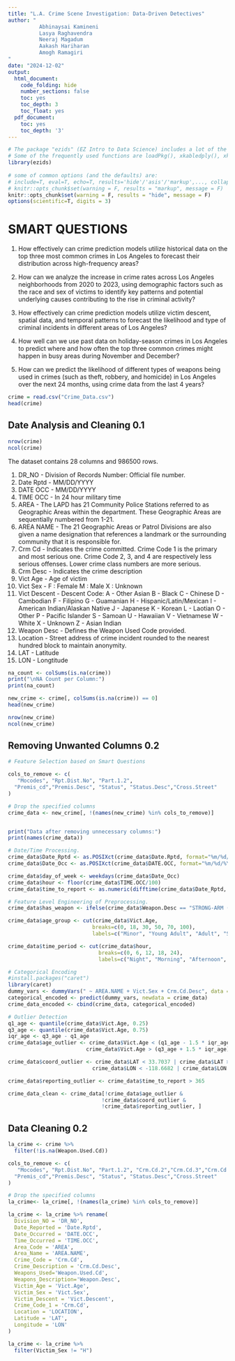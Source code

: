 ```yaml
---
title: "L.A. Crime Scene Investigation: Data-Driven Detectives"
author: "
          Abhinaysai Kamineni
          Lasya Raghavendra
          Neeraj Magadum
          Aakash Hariharan 
          Amogh Ramagiri
"
date: "2024-12-02"
output:
  html_document:
    code_folding: hide
    number_sections: false
    toc: yes
    toc_depth: 3
    toc_float: yes
  pdf_document:
    toc: yes
    toc_depth: '3'
---
```


```r
# The package "ezids" (EZ Intro to Data Science) includes a lot of the helper functions we developed for the course. 
# Some of the frequently used functions are loadPkg(), xkabledply(), xkablesummary(), uzscale(), etc.
library(ezids)
 
# some of common options (and the defaults) are: 
# include=T, eval=T, echo=T, results='hide'/'asis'/'markup',..., collapse=F, warning=T, message=T, error=T, cache=T, fig.width=6, fig.height=4, fig.dim=c(6,4) #inches, fig.align='left'/'center','right', 
# knitr::opts_chunk$set(warning = F, results = "markup", message = F)
knitr::opts_chunk$set(warning = F, results = "hide", message = F)
options(scientific=T, digits = 3) 

```

# SMART QUESTIONS

1. How effectively can crime prediction models utilize historical data on the top three most common crimes in Los Angeles to forecast their distribution across high-frequency areas?

2. How can we analyze the increase in crime rates across Los Angeles neighborhoods from 2020 to 2023, using demographic factors such as the race and sex of victims to identify key patterns and potential underlying causes contributing to the rise in criminal activity?

3. How effectively can crime prediction models utilize victim descent, spatial data, and temporal patterns to forecast the likelihood and type of criminal incidents in different areas of Los Angeles?

4. How well can we use past data on holiday-season crimes in Los Angeles to predict where and how often the top three common crimes might happen in busy areas during November and December?

5. How can we predict the likelihood of different types of weapons being used in crimes (such as  theft, robbery, and homicide) in Los Angeles over the next 24 months, using crime data from the last 4 years?


```r
crime = read.csv("Crime_Data.csv")
head(crime)
```
## Date Analysis and Cleaning 0.1
```r
nrow(crime)
ncol(crime)
```

The dataset contains 28 columns and 986500 rows.

1) DR_NO - Division of Records Number: Official file number.
2) Date Rptd - MM/DD/YYYY
3) DATE OCC - MM/DD/YYYY
4) TIME OCC - In 24 hour military time
5) AREA - The LAPD has 21 Community Police Stations referred to as Geographic Areas within the department. These Geographic Areas are sequentially numbered from 1-21.
6) AREA NAME - The 21 Geographic Areas or Patrol Divisions are also given a name designation that references a landmark or the surrounding community that it is responsible for.
7) Crm Cd - Indicates the crime committed. Crime Code 1 is the primary and most serious one. Crime Code 2, 3, and 4 are respectively less serious offenses. Lower crime class numbers are more serious.
8) Crm Desc - Indicates the crime description
9) Vict Age - Age of victim
10) Vict Sex - 	F : Female M : Male X : Unknown
11) Vict Descent - 	Descent Code: A - Other Asian B - Black C - Chinese D - Cambodian F - Filipino G - Guamanian H - Hispanic/Latin/Mexican I - American Indian/Alaskan Native J - Japanese K - Korean L - Laotian O - Other P - Pacific Islander S - Samoan U - Hawaiian V - Vietnamese W - White X - Unknown Z - Asian Indian
12) Weapon Desc - Defines the Weapon Used Code provided.
13) Location - Street address of crime incident rounded to the nearest hundred block to maintain anonymity.
14) LAT - Latitude
15) LON - Longtitude


```r
na_count <- colSums(is.na(crime))
print("\nNA Count per Column:")
print(na_count)
```

```r
new_crime <- crime[, colSums(is.na(crime)) == 0]
head(new_crime)

nrow(new_crime)
ncol(new_crime)
```
## Removing Unwanted Columns 0.2
```r
# Feature Selection based on Smart Questions

cols_to_remove <- c(
   "Mocodes", "Rpt.Dist.No", "Part.1.2", 
  "Premis_cd","Premis.Desc", "Status", "Status.Desc","Cross.Street"
)

# Drop the specified columns
crime_data <- new_crime[, !(names(new_crime) %in% cols_to_remove)]


print("Data after removing unnecessary columns:")
print(names(crime_data))
```

```r
# Date/Time Processing.
crime_data$Date_Rptd <- as.POSIXct(crime_data$Date.Rptd, format="%m/%d/%Y")
crime_data$Date_Occ <- as.POSIXct(crime_data$DATE.OCC, format="%m/%d/%Y")

crime_data$day_of_week <- weekdays(crime_data$Date_Occ)
crime_data$hour <- floor(crime_data$TIME.OCC/100)
crime_data$time_to_report <- as.numeric(difftime(crime_data$Date_Rptd, crime_data$Date_Occ, units="days"))
```

```r
# Feature Level Engineering of Preprocessing.
crime_data$has_weapon <- ifelse(crime_data$Weapon.Desc == "STRONG-ARM (HANDS, FIST, FEET OR BODILY FORCE)", 0, 1)

crime_data$age_group <- cut(crime_data$Vict.Age, 
                           breaks=c(0, 18, 30, 50, 70, 100),
                           labels=c("Minor", "Young Adult", "Adult", "Senior", "Elderly"))

crime_data$time_period <- cut(crime_data$hour, 
                             breaks=c(0, 6, 12, 18, 24),
                             labels=c("Night", "Morning", "Afternoon", "Evening"))
```

```r
# Categorical Encoding
#install.packages("caret")
library(caret)
dummy_vars <- dummyVars(" ~ AREA.NAME + Vict.Sex + Crm.Cd.Desc", data = crime_data)
categorical_encoded <- predict(dummy_vars, newdata = crime_data)
crime_data_encoded <- cbind(crime_data, categorical_encoded)
```


```r
# Outlier Detection
q1_age <- quantile(crime_data$Vict.Age, 0.25)
q3_age <- quantile(crime_data$Vict.Age, 0.75)
iqr_age <- q3_age - q1_age
crime_data$age_outlier <- crime_data$Vict.Age < (q1_age - 1.5 * iqr_age) | 
                         crime_data$Vict.Age > (q3_age + 1.5 * iqr_age)

crime_data$coord_outlier <- crime_data$LAT < 33.7037 | crime_data$LAT > 34.3373 |
                           crime_data$LON < -118.6682 | crime_data$LON > -118.1553

crime_data$reporting_outlier <- crime_data$time_to_report > 365

crime_data_clean <- crime_data[!crime_data$age_outlier & 
                              !crime_data$coord_outlier & 
                              !crime_data$reporting_outlier, ]
```

## Data Cleaning 0.2
```r
la_crime <- crime %>%
  filter(!is.na(Weapon.Used.Cd))

cols_to_remove <- c(
   "Mocodes", "Rpt.Dist.No", "Part.1.2", "Crm.Cd.2","Crm.Cd.3","Crm.Cd.4",
  "Premis_cd","Premis.Desc", "Status", "Status.Desc","Cross.Street"
)

# Drop the specified columns
la_crime<- la_crime[, !(names(la_crime) %in% cols_to_remove)]

la_crime <- la_crime %>% rename(
  Division_NO = 'DR_NO',
  Date_Reported = 'Date.Rptd',
  Date_Occurred = 'DATE.OCC',
  Time_Occurred = 'TIME.OCC',
  Area_Code = 'AREA',
  Area_Name = 'AREA.NAME',
  Crime_Code = 'Crm.Cd',
  Crime_Description = 'Crm.Cd.Desc',
  Weapons_Used='Weapon.Used.Cd',    
  Weapons_Description='Weapon.Desc',
  Victim_Age = 'Vict.Age',
  Victim_Sex = 'Vict.Sex',
  Victim_Descent = 'Vict.Descent',
  Crime_Code_1 = 'Crm.Cd',
  Location = 'LOCATION',
  Latitude = 'LAT',
  Longitude = 'LON'
)

la_crime <- la_crime %>%
  filter(Victim_Sex != "H")

```

